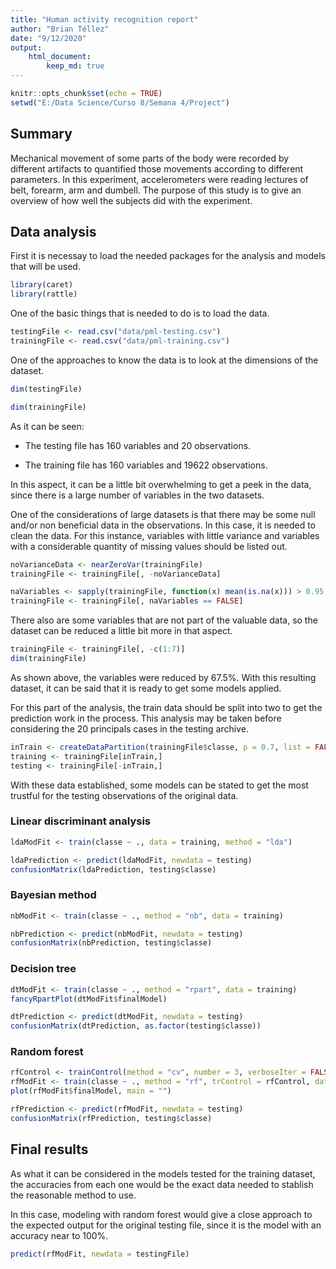```yaml
---
title: "Human activity recognition report"
author: "Brian Téllez"
date: "9/12/2020"
output: 
    html_document:
        keep_md: true
---
```


```r
knitr::opts_chunk$set(echo = TRUE)
setwd("E:/Data Science/Curso 8/Semana 4/Project")
```

## Summary

Mechanical movement of some parts of the body were recorded by different artifacts to quantified those movements according to different parameters. In this experiment, accelerometers were reading lectures of belt, forearm, arm and dumbell. The purpose of this study is to give an overview of how well the subjects did with the experiment.

## Data analysis

First it is necessay to load the needed packages for the analysis and models that will be used.

```r
library(caret)
library(rattle)
```

One of the basic things that is needed to do is to load the data.

```r
testingFile <- read.csv("data/pml-testing.csv")
trainingFile <- read.csv("data/pml-training.csv")
```

One of the approaches to know the data is to look at the dimensions of the dataset.

```r
dim(testingFile)
```

```r
dim(trainingFile)
```

As it can be seen:

* The testing file has 160 variables and 20 observations.

* The training file has 160 variables and 19622 observations.

In this aspect, it can be a little bit overwhelming to get a peek in the data, since there is a large number of variables in the two datasets.

One of the considerations of large datasets is that there may be some null and/or non beneficial data in the observations. In this case, it is needed to clean the data. For this instance, variables with little variance and variables with a considerable quantity of missing values should be listed out.

```r
noVarianceData <- nearZeroVar(trainingFile)
trainingFile <- trainingFile[, -noVarianceData]

naVariables <- sapply(trainingFile, function(x) mean(is.na(x))) > 0.95
trainingFile <- trainingFile[, naVariables == FALSE]
```

There also are some variables that are not part of the valuable data, so the dataset can be reduced a little bit more in that aspect.

```r
trainingFile <- trainingFile[, -c(1:7)]
dim(trainingFile)
```

As shown above, the variables were reduced by 67.5%. With this resulting dataset, it can be said that it is ready to get some models applied.

For this part of the analysis, the train data should be split into two to get the prediction work in the process. This analysis may be taken before considering the 20 principals cases in the testing archive.

```r
inTrain <- createDataPartition(trainingFile$classe, p = 0.7, list = FALSE)
training <- trainingFile[inTrain,]
testing <- trainingFile[-inTrain,]
```

With these data established, some models can be stated to get the most trustful for the testing observations of the original data.

### Linear discriminant analysis

```r
ldaModFit <- train(classe ~ ., data = training, method = "lda")
```

```r
ldaPrediction <- predict(ldaModFit, newdata = testing)
confusionMatrix(ldaPrediction, testing$classe)
```

### Bayesian method

```r
nbModFit <- train(classe ~ ., method = "nb", data = training)
```

```r
nbPrediction <- predict(nbModFit, newdata = testing)
confusionMatrix(nbPrediction, testing$classe)
```

### Decision tree

```r
dtModFit <- train(classe ~ ., method = "rpart", data = training)
fancyRpartPlot(dtModFit$finalModel)
```

```r
dtPrediction <- predict(dtModFit, newdata = testing)
confusionMatrix(dtPrediction, as.factor(testing$classe))
```

### Random forest

```r
rfControl <- trainControl(method = "cv", number = 3, verboseIter = FALSE)
rfModFit <- train(classe ~ ., method = "rf", trControl = rfControl, data = training)
plot(rfModFit$finalModel, main = "")
```

```r
rfPrediction <- predict(rfModFit, newdata = testing)
confusionMatrix(rfPrediction, testing$classe)
```

## Final results

As what it can be considered in the models tested for the training dataset, the accuracies from each one would be the exact data needed to stablish the reasonable method to use.

In this case, modeling with random forest would give a close approach to the expected output for the original testing file, since it is the model with an accuracy near to 100%.

```r
predict(rfModFit, newdata = testingFile)
```

